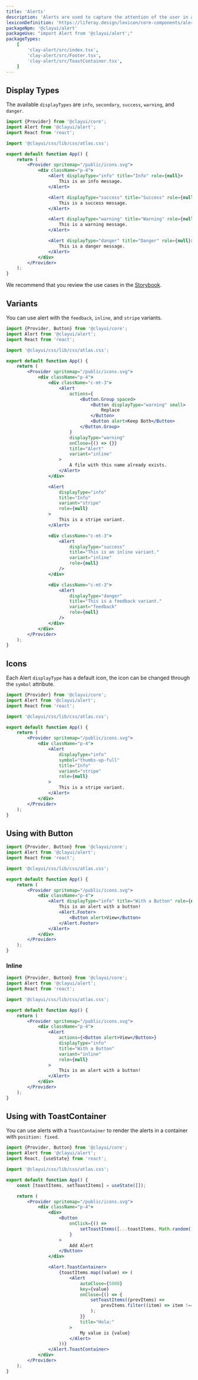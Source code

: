 ```yaml
---
title: 'Alerts'
description: 'Alerts are used to capture the attention of the user in an intrusive way.'
lexiconDefinition: 'https://liferay.design/lexicon/core-components/alerts/'
packageNpm: '@clayui/alert'
packageUse: "import Alert from '@clayui/alert';"
packageTypes:
    [
        'clay-alert/src/index.tsx',
        'clay-alert/src/Footer.tsx',
        'clay-alert/src/ToastContainer.tsx',
    ]
---
```


## Display Types

The available `displayTypes` are `info`, `secondary`, `success`, `warning`, and `danger`.

```jsx preview
import {Provider} from '@clayui/core';
import Alert from '@clayui/alert';
import React from 'react';

import '@clayui/css/lib/css/atlas.css';

export default function App() {
	return (
		<Provider spritemap="/public/icons.svg">
			<div className="p-4">
				<Alert displayType="info" title="Info" role={null}>
					This is an info message.
				</Alert>

				<Alert displayType="success" title="Success" role={null}>
					This is a success message.
				</Alert>

				<Alert displayType="warning" title="Warning" role={null}>
					This is a warning message.
				</Alert>

				<Alert displayType="danger" title="Danger" role={null}>
					This is a danger message.
				</Alert>
			</div>
		</Provider>
	);
}
```

We recommend that you review the use cases in the [Storybook](https://storybook.clayui.com/?path=/story/design-system-components-alert--default).

## Variants

You can use alert with the `feedback`, `inline`, and `stripe` variants.

```jsx preview
import {Provider, Button} from '@clayui/core';
import Alert from '@clayui/alert';
import React from 'react';

import '@clayui/css/lib/css/atlas.css';

export default function App() {
	return (
		<Provider spritemap="/public/icons.svg">
			<div className="p-4">
				<div className="c-mt-3">
					<Alert
						actions={
							<Button.Group spaced>
								<Button displayType="warning" small>
									Replace
								</Button>
								<Button alert>Keep Both</Button>
							</Button.Group>
						}
						displayType="warning"
						onClose={() => {}}
						title="Alert"
						variant="inline"
					>
						A file with this name already exists.
					</Alert>
				</div>

				<Alert
					displayType="info"
					title="Info"
					variant="stripe"
					role={null}
				>
					This is a stripe variant.
				</Alert>

				<div className="c-mt-3">
					<Alert
						displayType="success"
						title="This is an inline variant."
						variant="inline"
						role={null}
					/>
				</div>

				<div className="c-mt-3">
					<Alert
						displayType="danger"
						title="This is a feedback variant."
						variant="feedback"
						role={null}
					/>
				</div>
			</div>
		</Provider>
	);
}
```

## Icons

Each Alert `displayType` has a default icon, the icon can be changed through the `symbol` attribute.

```jsx preview
import {Provider} from '@clayui/core';
import Alert from '@clayui/alert';
import React from 'react';

import '@clayui/css/lib/css/atlas.css';

export default function App() {
	return (
		<Provider spritemap="/public/icons.svg">
			<div className="p-4">
				<Alert
					displayType="info"
					symbol="thumbs-up-full"
					title="Info"
					variant="stripe"
					role={null}
				>
					This is a stripe variant.
				</Alert>
			</div>
		</Provider>
	);
}
```

## Using with Button

```jsx preview
import {Provider, Button} from '@clayui/core';
import Alert from '@clayui/alert';
import React from 'react';

import '@clayui/css/lib/css/atlas.css';

export default function App() {
	return (
		<Provider spritemap="/public/icons.svg">
			<div className="p-4">
				<Alert displayType="info" title="With a Button" role={null}>
					This is an alert with a button!
					<Alert.Footer>
						<Button alert>View</Button>
					</Alert.Footer>
				</Alert>
			</div>
		</Provider>
	);
}
```

### Inline

```jsx preview
import {Provider, Button} from '@clayui/core';
import Alert from '@clayui/alert';
import React from 'react';

import '@clayui/css/lib/css/atlas.css';

export default function App() {
	return (
		<Provider spritemap="/public/icons.svg">
			<div className="p-4">
				<Alert
					actions={<Button alert>View</Button>}
					displayType="info"
					title="With a Button"
					variant="inline"
					role={null}
				>
					This is an alert with a button!
				</Alert>
			</div>
		</Provider>
	);
}
```

## Using with ToastContainer

You can use alerts with a `ToastContainer` to render the alerts in a container with `position: fixed`.

```jsx preview
import {Provider, Button} from '@clayui/core';
import Alert from '@clayui/alert';
import React, {useState} from 'react';

import '@clayui/css/lib/css/atlas.css';

export default function App() {
	const [toastItems, setToastItems] = useState([]);

	return (
		<Provider spritemap="/public/icons.svg">
			<div className="p-4">
				<div>
					<Button
						onClick={() =>
							setToastItems([...toastItems, Math.random() * 100])
						}
					>
						Add Alert
					</Button>
				</div>

				<Alert.ToastContainer>
					{toastItems.map((value) => (
						<Alert
							autoClose={5000}
							key={value}
							onClose={() => {
								setToastItems((prevItems) =>
									prevItems.filter((item) => item !== value)
								);
							}}
							title="Hola:"
						>
							My value is {value}
						</Alert>
					))}
				</Alert.ToastContainer>
			</div>
		</Provider>
	);
}
```
